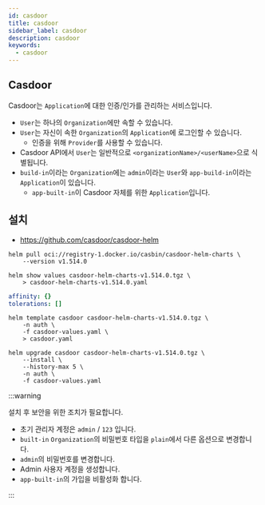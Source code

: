 ```yaml
---
id: casdoor
title: casdoor
sidebar_label: casdoor
description: casdoor
keywords:
  - casdoor
---
```


## Casdoor

Casdoor는 `Application`에 대한 인증/인가를 관리하는 서비스입니다.

- `User`는 하나의 `Organization`에만 속할 수 있습니다.
- `User`는 자신이 속한 `Organization`의 `Application`에 로그인할 수 있습니다.
  - 인증을 위해 `Provider`를 사용할 수 있습니다.
- Casdoor API에서 `User`는 일반적으로 `<organizationName>/<userName>`으로 식별됩니다.
- `build-in`이라는 `Organization`에는 `admin`이라는 `User`와 `app-build-in`이라는 `Application`이 있습니다.
  - `app-built-in`이 Casdoor 자체를 위한 `Application`입니다.

## 설치

- https://github.com/casdoor/casdoor-helm

```shell
helm pull oci://registry-1.docker.io/casbin/casdoor-helm-charts \
    --version v1.514.0
```

```shell
helm show values casdoor-helm-charts-v1.514.0.tgz \
    > casdoor-helm-charts-v1.514.0.yaml
```

```yaml title="casdoor-values.yaml"
affinity: {}
tolerations: []
```

```shell
helm template casdoor casdoor-helm-charts-v1.514.0.tgz \
    -n auth \
    -f casdoor-values.yaml \
    > casdoor.yaml
```

```shell
helm upgrade casdoor casdoor-helm-charts-v1.514.0.tgz \
    --install \
    --history-max 5 \
    -n auth \
    -f casdoor-values.yaml
```

:::warning

설치 후 보안을 위한 조치가 필요합니다.

- 초기 관리자 계정은 `admin` / `123` 입니다.
- `built-in` `Organization`의 비밀번호 타입을 `plain`에서 다른 옵션으로 변경합니다.
- `admin`의 비밀번호를 변경합니다.
- Admin 사용자 계정을 생성합니다.
- `app-built-in`의 가입을 비활성화 합니다.

:::
